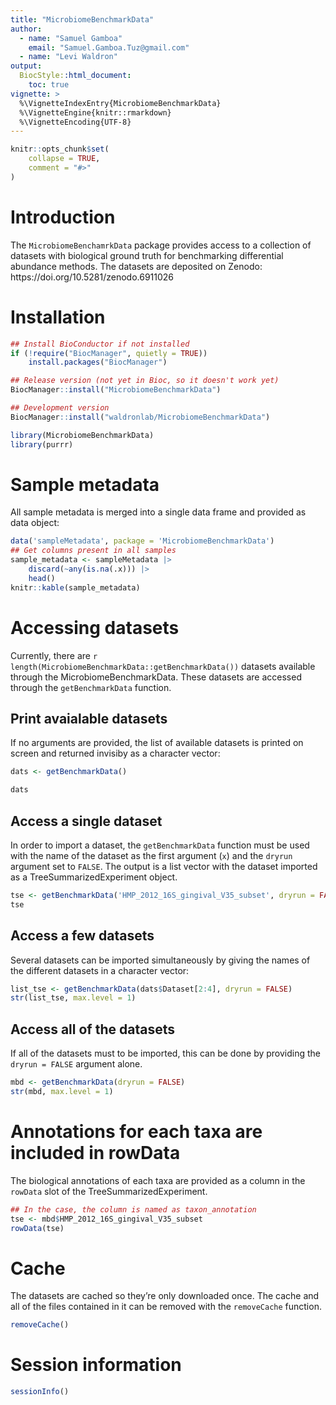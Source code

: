 ```yaml
---
title: "MicrobiomeBenchmarkData"
author:
  - name: "Samuel Gamboa"
    email: "Samuel.Gamboa.Tuz@gmail.com"
  - name: "Levi Waldron"
output: 
  BiocStyle::html_document:
    toc: true
vignette: >
  %\VignetteIndexEntry{MicrobiomeBenchmarkData}
  %\VignetteEngine{knitr::rmarkdown}
  %\VignetteEncoding{UTF-8}
---
```


```r
knitr::opts_chunk$set(
    collapse = TRUE,
    comment = "#>"
)
```

# Introduction

The `MicrobiomeBenchamrkData` package provides access to a collection of 
datasets with biological ground truth for benchmarking differential 
abundance methods. The datasets are deposited on Zenodo:
https://doi.org/10.5281/zenodo.6911026

# Installation

```r
## Install BioConductor if not installed
if (!require("BiocManager", quietly = TRUE))
    install.packages("BiocManager")

## Release version (not yet in Bioc, so it doesn't work yet)
BiocManager::install("MicrobiomeBenchmarkData")

## Development version
BiocManager::install("waldronlab/MicrobiomeBenchmarkData") 
```

```r
library(MicrobiomeBenchmarkData)
library(purrr)
```

# Sample metadata

All sample metadata is merged into a single data frame and provided as data
object:

```r
data('sampleMetadata', package = 'MicrobiomeBenchmarkData')
## Get columns present in all samples
sample_metadata <- sampleMetadata |> 
    discard(~any(is.na(.x))) |> 
    head()
knitr::kable(sample_metadata)
```

# Accessing datasets

Currently, there are `r length(MicrobiomeBenchmarkData::getBenchmarkData())`
datasets available through the MicrobiomeBenchmarkData. These datasets are
accessed through the `getBenchmarkData` function.

## Print avaialable datasets

If no arguments are provided, the list of available datasets is printed on
screen and returned invisiby as a character vector:

```r
dats <- getBenchmarkData()
```
```r
dats
```

## Access a single dataset

In order to import a dataset, the `getBenchmarkData` function must be used with
the name of the dataset as the first argument (`x`) and the `dryrun` argument 
set to `FALSE`. The output is a list vector with the dataset imported as a
TreeSummarizedExperiment object.

```r
tse <- getBenchmarkData('HMP_2012_16S_gingival_V35_subset', dryrun = FALSE)[[1]]
tse
```

## Access a few datasets

Several datasets can be imported simultaneously by giving the names of the 
different datasets in a character vector:

```r
list_tse <- getBenchmarkData(dats$Dataset[2:4], dryrun = FALSE)
str(list_tse, max.level = 1)
```

## Access all of the datasets

If all of the datasets must to be imported, this can be done by providing
the `dryrun = FALSE` argument alone.

```r
mbd <- getBenchmarkData(dryrun = FALSE)
str(mbd, max.level = 1)
```

# Annotations for each taxa are included in rowData

The biological annotations of each taxa are provided as a column in the
`rowData` slot of the TreeSummarizedExperiment.

```r
## In the case, the column is named as taxon_annotation 
tse <- mbd$HMP_2012_16S_gingival_V35_subset
rowData(tse)
```

# Cache 

The datasets are cached so they're only downloaded once. The cache and all of
the files contained in it can be removed with the `removeCache` function.

```r
removeCache()
```


# Session information

```r
sessionInfo()
```

